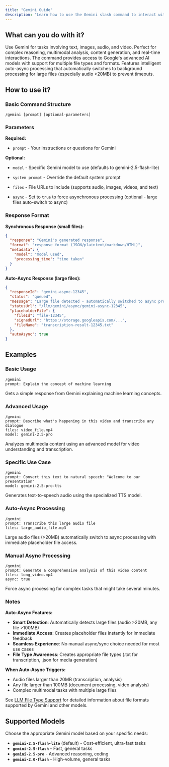 ```yaml
---
title: "Gemini Guide"
description: "Learn how to use the Gemini slash command to interact with Google's Gemini AI models"
---
```


## What can you do with it?

Use Gemini for tasks involving text, images, audio, and video. Perfect for complex reasoning, multimodal analysis, content generation, and real-time interactions. The command provides access to Google's advanced AI models with support for multiple file types and formats. Features intelligent auto-async processing that automatically switches to background processing for large files (especially audio >20MB) to prevent timeouts.

## How to use it?

### Basic Command Structure

```
/gemini [prompt] [optional-parameters]
```

### Parameters

**Required:**

- `prompt` - Your instructions or questions for Gemini

**Optional:**

- `model` - Specific Gemini model to use (defaults to gemini-2.5-flash-lite)

- `system prompt` - Override the default system prompt

- `files` - File URLs to include (supports audio, images, videos, and text)

- `async` - Set to `true` to force asynchronous processing (optional - large files auto-switch to async)

### Response Format

**Synchronous Response (small files):**

```json
{
  "response": "Gemini's generated response",
  "format": "response format (JSON/plaintext/markdown/HTML)",
  "metadata": {
    "model": "model used",
    "processing_time": "time taken"
  }
}
```

**Auto-Async Response (large files):**

```json
{
  "responseId": "gemini-async-12345",
  "status": "queued",
  "message": "Large file detected - automatically switched to async processing...",
  "statusUrl": "/llm/gemini/async/gemini-async-12345",
  "placeholderFile": {
    "fileId": "file-12345",
    "signedUrl": "https://storage.googleapis.com/...",
    "fileName": "transcription-result-12345.txt"
  },
  "autoAsync": true
}
```

## Examples

### Basic Usage

```
/gemini
prompt: Explain the concept of machine learning
```

Gets a simple response from Gemini explaining machine learning concepts.

### Advanced Usage

```
/gemini
prompt: Describe what's happening in this video and transcribe any dialogue
files: video_file.mp4
model: gemini-2.5-pro
```

Analyzes multimedia content using an advanced model for video understanding and transcription.

### Specific Use Case

```
/gemini
prompt: Convert this text to natural speech: "Welcome to our presentation"
model: gemini-2.5-pro-tts
```

Generates text-to-speech audio using the specialized TTS model.

### Auto-Async Processing

```
/gemini
prompt: Transcribe this large audio file
files: large_audio_file.mp3
```

Large audio files (>20MB) automatically switch to async processing with immediate placeholder file access.

### Manual Async Processing

```
/gemini
prompt: Generate a comprehensive analysis of this video content
files: long_video.mp4
async: true
```

Force async processing for complex tasks that might take several minutes.

### Notes

**Auto-Async Features:**

- **Smart Detection**: Automatically detects large files (audio >20MB, any file >100MB)
- **Immediate Access**: Creates placeholder files instantly for immediate feedback
- **Seamless Experience**: No manual async/sync choice needed for most use cases
- **File Type Awareness**: Creates appropriate file types (.txt for transcription, .json for media generation)

**When Auto-Async Triggers:**

- Audio files larger than 20MB (transcription, analysis)
- Any file larger than 100MB (document processing, video analysis)
- Complex multimodal tasks with multiple large files

See [LLM File Type Support](/slash-commands/supported-filetypes-llms) for detailed information about file formats supported by Gemini and other models.

## Supported Models

Choose the appropriate Gemini model based on your specific needs:

- **`gemini-2.5-flash-lite`** (default) - Cost-efficient, ultra-fast tasks
- **`gemini-2.5-flash`** - Fast, general tasks
- **`gemini-2.5-pro`** - Advanced reasoning, coding
- **`gemini-2.0-flash`** - High-volume, general tasks
